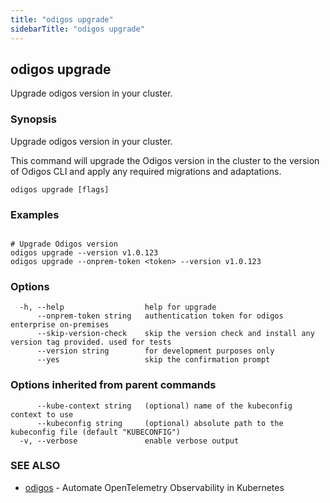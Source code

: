 ```yaml
---
title: "odigos upgrade"
sidebarTitle: "odigos upgrade"
---
```

## odigos upgrade

Upgrade odigos version in your cluster.

### Synopsis

Upgrade odigos version in your cluster.

This command will upgrade the Odigos version in the cluster to the version of Odigos CLI
and apply any required migrations and adaptations.

```
odigos upgrade [flags]
```

### Examples

```

# Upgrade Odigos version
odigos upgrade --version v1.0.123
odigos upgrade --onprem-token <token> --version v1.0.123

```

### Options

```
  -h, --help                  help for upgrade
      --onprem-token string   authentication token for odigos enterprise on-premises
      --skip-version-check    skip the version check and install any version tag provided. used for tests
      --version string        for development purposes only
      --yes                   skip the confirmation prompt
```

### Options inherited from parent commands

```
      --kube-context string   (optional) name of the kubeconfig context to use
      --kubeconfig string     (optional) absolute path to the kubeconfig file (default "KUBECONFIG")
  -v, --verbose               enable verbose output
```

### SEE ALSO

* [odigos](/cli/odigos)	 - Automate OpenTelemetry Observability in Kubernetes
